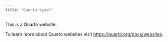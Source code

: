 ```yaml
---
title: "Quarto-typst"
---
```


This is a Quarto website.

To learn more about Quarto websites visit <https://quarto.org/docs/websites>.
